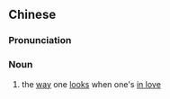 ==Chinese==
{{zh-forms|s=冧样}}

===Pronunciation===
{{zh-pron
|c=lam1 joeng6-2
|cat=n
}}

===Noun===
{{zh-noun}}

# {{lb|zh|Cantonese}} the [[way]] one [[look]]s when one's [[in love]]